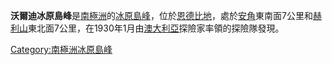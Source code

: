 {{coord|66|16|S|51|31|E|display=title}}

'''沃爾迪冰原島峰'''是[[南極洲|南極洲]]的[[冰原島峰|冰原島峰]]，位於[[恩德比地|恩德比地]]，處於[[安角|安角]]東南面7公里和[[赫利山|赫利山]]東北面7公里，在1930年1月由[[澳大利亞|澳大利亞]]探險家率領的探險隊發現。

{{Antarctica-geo-stub}}
[[Category:南極洲冰原島峰|Category:南極洲冰原島峰]]